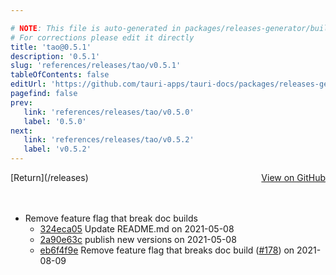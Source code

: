 ```yaml
---

# NOTE: This file is auto-generated in packages/releases-generator/build.ts
# For corrections please edit it directly
title: 'tao@0.5.1'
description: '0.5.1'
slug: 'references/releases/tao/v0.5.1'
tableOfContents: false
editUrl: 'https://github.com/tauri-apps/tauri-docs/packages/releases-generator/build.ts'
pagefind: false
prev:
   link: 'references/releases/tao/v0.5.0'
   label: '0.5.0'
next:
   link: 'references/releases/tao/v0.5.2'
   label: 'v0.5.2'
---
```


<div style="margin-bottom:3rem; display: flex; justify-content: space-between; align-items: center"><span>[Return](/releases)</span><span><a href="https://github.com/tauri-apps/tao/releases/tag/tao-v0.5.1">View on GitHub</a></span></div>

- Remove feature flag that break doc builds
  - [324eca05](https://github.com/tauri-apps/tao/commit/324eca05d3075e5610f83d1161e23ace656f586e) Update README.md on 2021-05-08
  - [2a90e63c](https://github.com/tauri-apps/tao/commit/2a90e63c8efde9f291172fd89bc1564bfe336aeb) publish new versions on 2021-05-08
  - [eb6f4f9e](https://github.com/tauri-apps/tao/commit/eb6f4f9e18ae7b7537613653ade4f32cb32c5700) Remove feature flag that breaks doc build ([#178](https://github.com/tauri-apps/tao/pull/178)) on 2021-08-09

